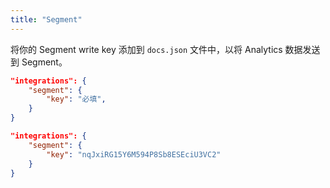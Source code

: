 ```yaml
---
title: "Segment"
---
```


将你的 Segment write key 添加到 `docs.json` 文件中，以将 Analytics 数据发送到 Segment。

<CodeGroup>

```json docs.json 中的 Analytics 选项
"integrations": {
    "segment": {
        "key": "必填",
    }
}
```

```json 示例
"integrations": {
    "segment": {
        "key": "nqJxiRG15Y6M594P8Sb8ESEciU3VC2"
    }
}
```

</CodeGroup>